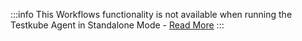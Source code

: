 :::info
This Workflows functionality is not available when running the Testkube Agent in Standalone Mode - [Read More](/articles/open-source-or-pro#workflow-limitations-in-standalone-mode)
:::
